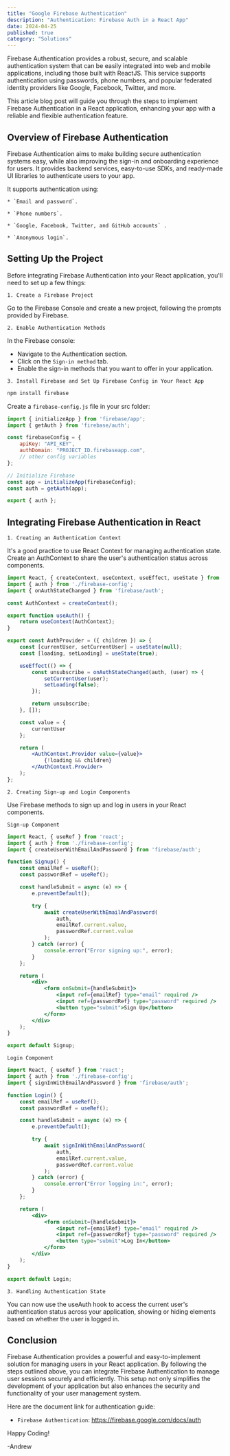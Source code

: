 ```yaml
---
title: "Google Firebase Authentication"
description: "Authentication: Firebase Auth in a React App"
date: 2024-04-25
published: true
category: "Solutions"
---
```


Firebase Authentication provides a robust, secure, and scalable authentication system that can be easily integrated into web and mobile applications, including those built with ReactJS. This service supports authentication using passwords, phone numbers, and popular federated identity providers like Google, Facebook, Twitter, and more. 

This article blog post will guide you through the steps to implement Firebase Authentication in a React application, enhancing your app with a reliable and flexible authentication feature.

## Overview of Firebase Authentication

Firebase Authentication aims to make building secure authentication systems easy, while also improving the sign-in and onboarding experience for users. It provides backend services, easy-to-use SDKs, and ready-made UI libraries to authenticate users to your app. 

It supports authentication using:

    * `Email and password`.

    * `Phone numbers`. 

    * `Google, Facebook, Twitter, and GitHub accounts` .

    * `Anonymous login`.

## Setting Up the Project

Before integrating Firebase Authentication into your React application, you'll need to set up a few things:

 `1. Create a Firebase Project`

 Go to the Firebase Console and create a new project, following the prompts provided by Firebase.

 `2. Enable Authentication Methods`

 In the Firebase console:

* Navigate to the Authentication section.
* Click on the `Sign-in method` tab.
* Enable the sign-in methods that you want to offer in your application.

`3. Install Firebase and Set Up Firebase Config in Your React App`

```jsx
npm install firebase
```

Create a `firebase-config.js` file in your src folder:

```jsx
import { initializeApp } from 'firebase/app';
import { getAuth } from 'firebase/auth';

const firebaseConfig = {
    apiKey: "API_KEY",
    authDomain: "PROJECT_ID.firebaseapp.com",
    // other config variables
};

// Initialize Firebase
const app = initializeApp(firebaseConfig);
const auth = getAuth(app);

export { auth };
```

## Integrating Firebase Authentication in React

`1. Creating an Authentication Context`

It's a good practice to use React Context for managing authentication state. Create an AuthContext to share the user's authentication status across components.

```jsx
import React, { createContext, useContext, useEffect, useState } from 'react';
import { auth } from './firebase-config';
import { onAuthStateChanged } from 'firebase/auth';

const AuthContext = createContext();

export function useAuth() {
    return useContext(AuthContext);
}

export const AuthProvider = ({ children }) => {
    const [currentUser, setCurrentUser] = useState(null);
    const [loading, setLoading] = useState(true);

    useEffect(() => {
        const unsubscribe = onAuthStateChanged(auth, (user) => {
            setCurrentUser(user);
            setLoading(false);
        });

        return unsubscribe;
    }, []);

    const value = {
        currentUser
    };

    return (
        <AuthContext.Provider value={value}>
            {!loading && children}
        </AuthContext.Provider>
    );
};
```

`2. Creating Sign-up and Login Components`

Use Firebase methods to sign up and log in users in your React components.

`Sign-up Component`

```jsx
import React, { useRef } from 'react';
import { auth } from './firebase-config';
import { createUserWithEmailAndPassword } from 'firebase/auth';

function Signup() {
    const emailRef = useRef();
    const passwordRef = useRef();

    const handleSubmit = async (e) => {
        e.preventDefault();

        try {
            await createUserWithEmailAndPassword(
                auth,
                emailRef.current.value,
                passwordRef.current.value
            );
        } catch (error) {
            console.error("Error signing up:", error);
        }
    };

    return (
        <div>
            <form onSubmit={handleSubmit}>
                <input ref={emailRef} type="email" required />
                <input ref={passwordRef} type="password" required />
                <button type="submit">Sign Up</button>
            </form>
        </div>
    );
}

export default Signup;
```

`Login Component`

```jsx
import React, { useRef } from 'react';
import { auth } from './firebase-config';
import { signInWithEmailAndPassword } from 'firebase/auth';

function Login() {
    const emailRef = useRef();
    const passwordRef = useRef();

    const handleSubmit = async (e) => {
        e.preventDefault();

        try {
            await signInWithEmailAndPassword(
                auth,
                emailRef.current.value,
                passwordRef.current.value
            );
        } catch (error) {
            console.error("Error logging in:", error);
        }
    };

    return (
        <div>
            <form onSubmit={handleSubmit}>
                <input ref={emailRef} type="email" required />
                <input ref={passwordRef} type="password" required />
                <button type="submit">Log In</button>
            </form>
        </div>
    );
}

export default Login;
```

`3. Handling Authentication State`

You can now use the useAuth hook to access the current user's authentication status across your application, showing or hiding elements based on whether the user is logged in.

## Conclusion

Firebase Authentication provides a powerful and easy-to-implement solution for managing users in your React application. By following the steps outlined above, you can integrate Firebase Authentication to manage user sessions securely and efficiently. This setup not only simplifies the development of your application but also enhances the security and functionality of your user management system.

Here are the document link for authentication guide:

* `Firebase Authentication`: https://firebase.google.com/docs/auth

Happy Coding!

 -Andrew